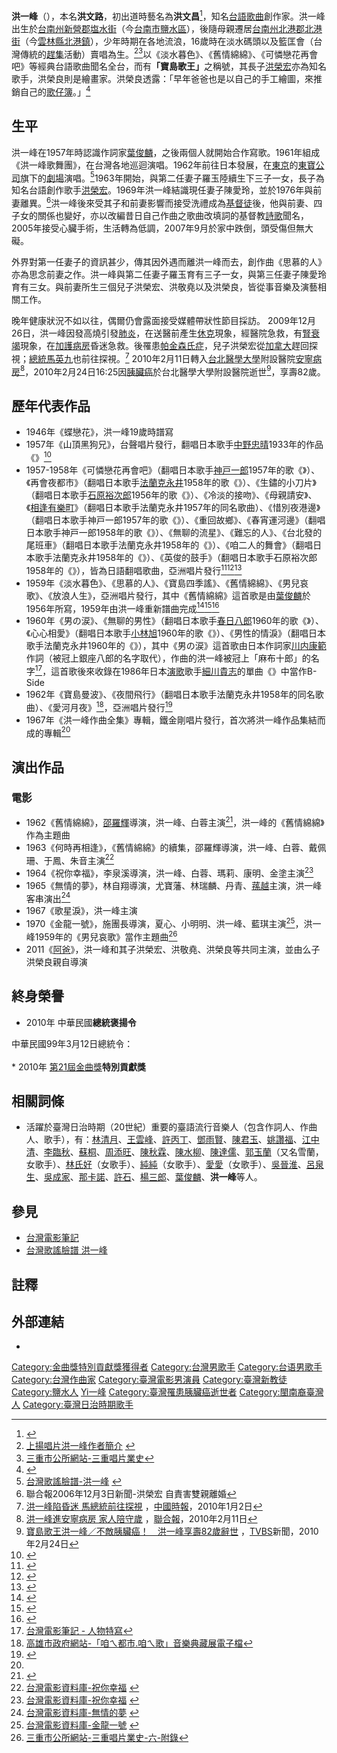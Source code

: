 {{藝人
| 姓名 = 洪一峰
| 類型 = 男歌手
| 其他藝名 = 洪文昌
| 圖片 = Ang_It-hong.jpg
| 圖片簡介 = 洪一峰（2007年）
| 本名 = 洪文路
| 羅馬拼音 = Ang It Hing
| 暱稱 = 寶島歌王
| 國籍 = {{JPN-EMP}}（1927年–1945年）<br> {{ROC}}（1945年–2010年）
| 出生日期 = {{birth date|1927|10|30}}
| 出生地點 = {{TWN-JPN}}[[台南州|台南州]][[新營郡|新營郡]][[塩水街|塩水街]]
| 逝世日期 = {{Death date and age|2010|2|24|1927|10|30}}
| 逝世地點 = {{TWN}}[[台北市|台北市]]
| 墓地 = {{TWN}}[[新北市|新北市]][[萬里區|萬里區]]福田妙國生命紀念館
| 宗教信仰 = [[基督新教|基督新教]]
| 配偶 = 有三任婚姻，最後一任妻子：陳愛玲
| 兒女 = 3子4女，包括：{{ubl|[[洪榮宏|洪榮宏]]|[[洪敬堯|洪敬堯]]}}
| 語言 = [[台語|台語]]、[[日語|日語]]、基本[[現代標準漢語|現代標準漢語]]
| 音樂類型 = 
| 演奏樂器 = 
| 出道地點 = {{TWN}}
| 出道作 = 
| 出道日期 = 
| 代表作 = 
| 活躍年代 = 
| 唱片公司 = 
| 經紀公司 = 
| awards = 2010年 中華民國總統褒揚令<br>2010年 第21屆[[金曲獎|金曲獎]]特別貢獻獎
| imdb = 3453493
}} 

'''洪一峰'''（{{bd|1927年|10月30日|2010年|2月24日|catIdx=Hong洪一峰}}），本名'''洪文路'''，初出道時藝名為'''洪文昌'''<ref>{{Cite web |url=http://mypaper.pchome.com.tw/ssn1694/post/1238607779 |title=北港文化工作室-洪一峰小傳 |access-date=2010-01-07 |archive-date=2019-08-12 |archive-url=https://web.archive.org/web/20190812114408/http://mypaper.pchome.com.tw/ssn1694/post/1238607779 |dead-url=no }}</ref>，知名[[台語|台語]][[歌曲|歌曲]]創作家。洪一峰出生於[[台南州|台南州]][[新營郡|新營郡]][[塩水街|塩水街]]（今[[台南市|台南市]][[鹽水區|鹽水區]]），後隨母親遷居[[台南州|台南州]][[北港郡|北港郡]][[北港街|北港街]]（今[[雲林縣|雲林縣]][[北港鎮_(台灣)|北港鎮]]），少年時期在各地流浪，16歲時在淡水碼頭以及籃匡會（台灣傳統的[[趕集|趕集]]活動）賣唱為生。<ref>[http://www.sunrise-records.com/ok/index.phtml?PUT=t6_show&ID=301 上揚唱片洪一峰作者簡介] {{webarchive|url=https://web.archive.org/web/20041121232913/http://www.sunrise-records.com/ok/index.phtml?PUT=t6_show&ID=301 |date=2004-11-21 }}</ref><ref name="#1">[http://www.sco.gov.tw/upload/periodical/20090629_223006.26379.pdf 三重市公所網站-三重唱片業史]{{dead link|date=2018年3月 |bot=InternetArchiveBot |fix-attempted=yes }}</ref>以《淡水暮色》、《舊情綿綿》、《可憐戀花再會吧》等經典台語歌曲聞名全台，而有'''「寶島歌王」'''之稱號，其長子[[洪榮宏|洪榮宏]]亦為知名歌手，洪榮良則是繪畫家。洪榮良透露：「早年爸爸也是以自己的手工繪圖，來推銷自己的[[音樂記譜法|歌仔簿]]。」<ref>{{Cite web |url=https://www.youtube.com/watch?v=iMr-BQDVfQk |title=2010-12-18 Mr.J 頻道 第七集（來賓：方文山、黃俊郎、楊瑞代、洪榮宏、洪敬堯、洪榮良） |access-date=2015-06-12 |archive-date=2020-11-15 |archive-url=https://web.archive.org/web/20201115235049/https://www.youtube.com/watch?v=iMr-BQDVfQk&gl=US&hl=en |dead-url=no }}</ref>

==生平==
洪一峰在1957年時認識作詞家[[葉俊麟|葉俊麟]]，之後兩個人就開始合作寫歌。1961年組成《洪一峰歌舞團》，在台灣各地巡迴演唱。1962年前往日本發展，在[[東京|東京]]的[[東寶株式會社|東寶公司]]旗下的[[劇場|劇場]]演唱。<ref>[http://www.taiwan123.com.tw/musicface/face09.htm 台灣歌謠臉譜-洪一峰] {{webarchive|url=https://web.archive.org/web/20080416010158/http://www.taiwan123.com.tw/musicface/face09.htm |date=2008-04-16 }}</ref>1963年開始，與第二任妻子羅玉陸續生下三子一女，長子為知名台語創作歌手[[洪榮宏|洪榮宏]]。1969年洪一峰結識現任妻子陳愛玲，並於1976年與前妻離異。<ref>聯合報2006年12月3日新聞-洪榮宏 自責害雙親離婚</ref>洪一峰後來受其子和前妻影響而接受洗禮成為[[基督徒|基督徒]]後，他與前妻、四子女的關係也變好，亦以改編昔日自己作曲之歌曲改填詞的基督教[[詩歌|詩歌]]聞名，2005年接受心臟手術，生活轉為低調，2007年9月於家中跌倒，頭受傷但無大礙。

外界對第一任妻子的資訊甚少，傳其因外遇而離洪一峰而去，創作曲《思慕的人》亦為思念前妻之作。洪一峰與第二任妻子羅玉育有三子一女，與第三任妻子陳愛玲育有三女。與前妻所生三個兒子洪榮宏、洪敬堯以及洪榮良，皆從事音樂及演藝相關工作。

晚年健康狀況不如以往，偶爾仍會露面接受媒體帶狀性節目採訪。
2009年12月26日，洪一峰因發高燒引發[[肺炎|肺炎]]，在送醫前產生[[休克|休克]]現象，經醫院急救，有[[腎衰竭|腎衰竭]]現象，在[[加護病房|加護病房]]昏迷急救。後罹患[[帕金森氏症|帕金森氏症]]，兒子洪榮宏從[[加拿大|加拿大]]趕回探視；[[中華民國總統|總統]][[馬英九|馬英九]]也前往探視。<ref>[http://showbiz.chinatimes.com/2009Cti/Channel/Showbiz/showbiz-news-cnt/0,5020,110511+112010010200008,00.html 洪一峰陷昏迷 馬總統前往探視] {{webarchive|url=https://web.archive.org/web/20100103163610/http://showbiz.chinatimes.com/2009Cti/Channel/Showbiz/showbiz-news-cnt/0,5020,110511+112010010200008,00.html |date=2010-01-03 }} ，[[中國時報|中國時報]]，2010年1月2日</ref>
2010年2月11日轉入[[台北醫學大學|台北醫學大學]]附設醫院[[安寧病房|安寧病房]]<ref>[http://udn.com/NEWS/ENTERTAINMENT/ENT2/5423203.shtml 洪一峰進安寧病房 家人陪守歲] {{Wayback|url=http://udn.com/NEWS/ENTERTAINMENT/ENT2/5423203.shtml |date=20100216040106 }}，[[聯合報|聯合報]]，2010年2月11日</ref>，2010年2月24日16:25因[[胰臟癌|胰臟癌]]於台北醫學大學附設醫院逝世<ref>[http://www.tvbs.com.tw/NEWS/NEWS_LIST.asp?no=yehmin20100224170655 寶島歌王洪一峰／不敵胰臟癌！　洪一峰享壽82歲辭世] {{Wayback|url=http://www.tvbs.com.tw/NEWS/NEWS_LIST.asp?no=yehmin20100224170655 |date=20160915054737 }}，[[TVBS|TVBS]]新聞，2010年2月24日</ref>，享壽82歲。

== 歷年代表作品 == 
* 1946年《蝶戀花》，洪一峰19歲時譜寫
* 1957年《山頂黑狗兄》，台聲唱片發行，翻唱日本歌手[[中野忠晴|中野忠晴]]1933年的作品《{{lang|ja|山の人気者}}》<ref>{{Cite web |url=http://blog.sina.com.tw/uen120694/article.php?pbgid=1162&entryid=579929 |title=葉華新浪部落格2008年10月19日-《歌王父子檔》洪一峰、洪榮宏　締造台語黃金年代 |access-date=2010年1月7日 |archive-date=2019年8月12日 |archive-url=https://web.archive.org/web/20190812114419/http://blog.sina.com.tw/uen120694/article.php?pbgid=1162&entryid=579929 |dead-url=no }}</ref>
* 1957-1958年《可憐戀花再會吧》（翻唱日本歌手[[神戸一郎|神戸一郎]]1957年的歌《{{lang|ja|十代の恋よさようなら}}》）、《再會夜都市》（翻唱日本歌手[[法蘭克永井|法蘭克永井]]1958年的歌《{{lang|ja|俺は淋しいんだ}}》）、《生鏽的小刀片》（翻唱日本歌手[[石原裕次郎|石原裕次郎]]1956年的歌《{{lang|ja|錆びたナイフ}}》）、《冷淡的接吻》、《母親請安》、《[[相逢有樂町|相逢有樂町]]》（翻唱日本歌手法蘭克永井1957年的同名歌曲）、《惜別夜港邊》（翻唱日本歌手神戸一郎1957年的歌《{{lang|ja|星が流れる港町}}》）、《重回故鄉》、《春宵運河邊》（翻唱日本歌手神戸一郎1958年的歌《{{lang|ja|銀座九丁目水の上}}》）、《無聊的流星》、《難忘的人》、《台北發的尾班車》（翻唱日本歌手法蘭克永井1958年的《{{lang|ja|羽田発7時50分}}》）、《咱二人的舞會》（翻唱日本歌手法蘭克永井1958年的《{{lang|ja|二人だけのパーティー}}》）、《英俊的鼓手》（翻唱日本歌手石原裕次郎1958年的《{{lang|ja|嵐を呼ぶ男}}》），皆為日語翻唱歌曲，亞洲唱片發行<ref>{{Cite web |url=http://blog.sina.com.tw/uen120694/article.php?pbgid=1162&entryid=579929 |title=新活水部落格2007年9月24日-五十張台灣最重要的流行音樂專輯或錄音問卷 |access-date=2010年1月7日 |archive-date=2019年8月12日 |archive-url=https://web.archive.org/web/20190812114419/http://blog.sina.com.tw/uen120694/article.php?pbgid=1162&entryid=579929 |dead-url=no }}</ref><ref>{{Cite web |url=http://tw.myblog.yahoo.com/jw!PiOQzw6RGBLQumEjXbTEIXyxiaY-/article?mid=2925&prev=3413&next=2392&l=f&fid=49 |title=二郎的部落格2009年4月21日-音樂與唱片(2)台語經典歌曲(三)  |access-date=2010年1月7日 |archive-date=2019年8月15日 |archive-url=https://web.archive.org/web/20190815095411/http://tw.myblog.yahoo.com/jw!PiOQzw6RGBLQumEjXbTEIXyxiaY-/article?mid=2925&prev=3413&next=2392&l=f&fid=49 |dead-url=yes }}</ref><ref>{{Cite web |url=http://tw.myblog.yahoo.com/jw!PiOQzw6RGBLQumEjXbTEIXyxiaY-/article?mid=3413&next=2925&l=f&fid=49 |title=二郎的部落格2009年9月5日-音樂與唱片(2)台語經典歌曲(四)  |access-date=2010年1月7日 |archive-date=2019年8月15日 |archive-url=https://web.archive.org/web/20190815172154/http://tw.myblog.yahoo.com/jw!PiOQzw6RGBLQumEjXbTEIXyxiaY-/article?mid=3413&next=2925&l=f&fid=49 |dead-url=yes }}</ref>
* 1959年《淡水暮色》、《思慕的人》、《寶島四季謠》、《舊情綿綿》、《男兒哀歌》、《放浪人生》，亞洲唱片發行，其中《舊情綿綿》這首歌是由[[葉俊麟|葉俊麟]]於1956年所寫，1959年由洪一峰重新譜曲完成<ref>{{Cite web |url=http://www.libertytimes.com.tw/2002/new/may/14/life/article-1.htm |title=自由時報2002年5月14日副刊-猶疑照顏色—戀慕葉俊麟 |access-date=2010年1月7日 |archive-date=2009年6月7日 |archive-url=https://web.archive.org/web/20090607010526/http://www.libertytimes.com.tw/2002/new/may/14/life/article-1.htm |dead-url=no }}</ref><ref>{{Cite web |url=http://tw.myblog.yahoo.com/jw!PiOQzw6RGBLQumEjXbTEIXyxiaY-/article?mid=2020 |title=二郎的部落格2008年9月13日-音樂與唱片(2)台語經典歌曲(一)  |access-date=2010年1月7日 |archive-date=2019年8月15日 |archive-url=https://web.archive.org/web/20190815172153/http://tw.myblog.yahoo.com/jw!PiOQzw6RGBLQumEjXbTEIXyxiaY-/article?mid=2020 |dead-url=yes }}</ref><ref>{{Cite web |url=http://tw.myblog.yahoo.com/jw!PiOQzw6RGBLQumEjXbTEIXyxiaY-/article?mid=2392&prev=2925&next=2020&l=f&fid=49 |title=二郎的部落格2008年12月13日-音樂與唱片(2)台語經典歌曲(二)  |access-date=2010年1月7日 |archive-date=2019年8月13日 |archive-url=https://web.archive.org/web/20190813180514/http://tw.myblog.yahoo.com/jw!PiOQzw6RGBLQumEjXbTEIXyxiaY-/article?mid=2392&prev=2925&next=2020&l=f&fid=49 |dead-url=yes }}</ref>
* 1960年《男の涙》、《無聊的男性》（翻唱日本歌手[[春日八郎|春日八郎]]1960年的歌《{{lang|ja|俺は一人ぼっち}}》）、《心心相愛》（翻唱日本歌手[[小林旭|小林旭]]1960年的歌《{{lang|ja|アキラのツーレロ節}}》）、《男性的情淚》（翻唱日本歌手法蘭克永井1960年的《{{lang|ja|俺は涙を知らない男}}》），其中《男の涙》這首歌由日本作詞家[[川内康範|川内康範]]作詞（被冠上銀座八郎的名字取代），作曲的洪一峰被冠上「麻布十郎」的名字<ref>[http://movie.cca.gov.tw/People/Content.asp?ID=386 台灣電影筆記 - 人物特寫]{{dead link|date=2018年3月 |bot=InternetArchiveBot |fix-attempted=yes }}</ref>，這首歌後來收錄在1986年日本[[演歌|演歌]]歌手[[細川貴志|細川貴志]]的單曲《{{lang|ja|湯けむり情話}}》中當作B-Side
* 1962年《寶島曼波》、《夜間飛行》（翻唱日本歌手法蘭克永井1958年的同名歌曲）、《愛河月夜》<ref>[http://library.khcc.gov.tw/FileDownLoad%5CProject/200818165331908.doc 高雄市政府網站-「咱ㄟ都市.咱ㄟ歌」音樂典藏展電子檔]{{dead link|date=2018年3月 |bot=InternetArchiveBot |fix-attempted=yes }}</ref>，亞洲唱片發行<ref>{{Cite web |url=http://blog.sina.com.tw/uen120694/article.php?pbgid=1162&entryid=579929 |title=新活水部落格2007年9月24日-五十張台灣最重要的專輯 |access-date=2010年1月7日 |archive-date=2019年8月12日 |archive-url=https://web.archive.org/web/20190812114419/http://blog.sina.com.tw/uen120694/article.php?pbgid=1162&entryid=579929 |dead-url=no }}</ref>
* 1967年《洪一峰作曲全集》專輯，鐵金剛唱片發行，首次將洪一峰作品集結而成的專輯<ref name="#1"/>

==演出作品==
===電影===
* 1962《舊情綿綿》，[[邵羅輝|邵羅輝]]導演，洪一峰、白蓉主演<ref>{{Cite web |url=http://mypaper.pchome.com.tw/chrishuits/post/1312259291 |title=Moiveland我的電影世界部落格2009年3月6日-舊情綿綿 |access-date=2010年1月7日 |archive-date=2019年8月18日 |archive-url=https://web.archive.org/web/20190818133715/http://mypaper.pchome.com.tw/chrishuits/post/1312259291 |dead-url=no }}</ref>，洪一峰的《舊情綿綿》作為主題曲 	　
* 1963《何時再相逢》，《舊情綿綿》的續集，邵羅輝導演，洪一峰、白蓉、戴佩珊、于鳳、朱音主演<ref>[http://cinema.nccu.edu.tw/cinemaV2/film_show.htm?SID=1077 台灣電影資料庫-祝你幸福] {{webarchive|url=https://web.archive.org/web/20041119031259/http://cinema.nccu.edu.tw/cinemaV2/film_show.htm?SID=1077 |date=2004-11-19 }}</ref> 
* 1964《祝你幸福》，李泉溪導演，洪一峰、白蓉、瑪莉、康明、金塗主演<ref>[http://cinema.nccu.edu.tw/cinemaV2/film_show.htm?SID=2044 台灣電影資料庫-祝你幸福] {{webarchive|url=https://web.archive.org/web/20041121142934/http://cinema.nccu.edu.tw/cinemaV2/film_show.htm?SID=2044 |date=2004-11-21 }}</ref> 	　
* 1965《無情的夢》，林自翔導演，尤寶藩、林瑞麟、丹青、[[孫越_(台灣演員)|蓀越]]主演，洪一峰客串演出<ref>[http://cinema.nccu.edu.tw/cinemaV2/film_show.htm?SID=2505 台灣電影資料庫-無情的夢] {{webarchive|url=https://web.archive.org/web/20041122180555/http://cinema.nccu.edu.tw/cinemaV2/film_show.htm?SID=2505 |date=2004-11-22 }}</ref> 	　
* 1967《歌星淚》，洪一峰主演 	　
* 1970《金龍一號》，施團長導演，夏心、小明明、洪一峰、藍琪主演<ref>[http://cinema.nccu.edu.tw/cinemaV2/film_show.htm?SID=1515 台灣電影資料庫-金龍一號] {{webarchive|url=https://web.archive.org/web/20041119172519/http://cinema.nccu.edu.tw/cinemaV2/film_show.htm?SID=1515 |date=2004-11-19 }}</ref>，洪一峰1959年的《男兒哀歌》當作主題曲<ref>[http://www.sco.gov.tw/upload/periodical/20090629_223813.6280.pdf 三重市公所網站-三重唱片業史-六-附錄]{{dead link|date=2018年3月 |bot=InternetArchiveBot |fix-attempted=yes }}</ref>
* 2011《[[阿爸_(電影)|阿爸]]》，洪一峰和其子洪榮宏、洪敬堯、洪榮良等共同主演，並由么子洪榮良親自導演

==終身榮譽==
* 2010年 中華民國'''總統褒揚令'''

中華民國99年3月12日總統令：<br />

{{cquote|樂壇耆宿洪一峰，端諄誠篤，慧性高華。幼歲偃蹇困窘，秉堅毅之志，懷俊秀之材，投身音樂唱作。尤以「蝶戀花」、「舊情綿綿」、「淡水暮色」、「思慕的人」等佳品，曲風獨特典雅，餘音迴旋低盪，繞梁韻永，渾厚天成；感時抒懷，撫慰人心，享有「寶島歌王」雋譽。復延續獨立創作神髓，鼓舞實現理想願景，敷教培植，提攜後進；潛移默化，沾溉藝林。其間曾遠赴東瀛發展，開啟國內演藝界先河。嗣獲頒中華文化復興運動總會貢獻卓著獎狀、台北圓環扶輪社終身成就獎暨膺聘中華民國建國一百年慶祝活動籌備委員會委員等殊榮。綜其生平，闡揚本土文化底蘊，恢弘台灣歌謠深微，韶音傳唱，藝力流遠；遺緒餘烈，楷範垂芬。遽聞溘然凋零，悼惜彌殷，應予明令褒揚，用示政府崇念耆賢之至意。}}
<br />
* 2010年 [[第21屆金曲獎|第21屆金曲獎]]'''特別貢獻獎'''

==相關詞條==
*活躍於臺灣日治時期（20世紀）重要的臺語流行音樂人（包含作詞人、作曲人、歌手），有：[[林清月|林清月]]、[[王雲峰_(作曲家)|王雲峰]]、[[許丙丁|許丙丁]]、[[鄧雨賢|鄧雨賢]]、[[陳君玉|陳君玉]]、[[姚讚福|姚讚福]]、[[江中清|江中清]]、[[李臨秋|李臨秋]]、[[蘇桐|蘇桐]]、[[周添旺|周添旺]]、[[陳秋霖|陳秋霖]]、[[陳水柳|陳水柳]]、[[陳達儒|陳達儒]]、[[郭玉蘭|郭玉蘭]]（又名雪蘭，女歌手）、[[林氏好|林氏好]]（女歌手）、[[純純_(歌手)|純純]]（女歌手）、[[愛愛_(歌手)|愛愛]]（女歌手）、[[吳晉淮|吳晉淮]]、[[呂泉生|呂泉生]]、[[吳成家|吳成家]]、[[那卡諾|那卡諾]]、[[許石|許石]]、[[楊三郎_(作曲家)|楊三郎]]、[[葉俊麟|葉俊麟]]、'''洪一峰'''等人。

==參見==
* [http://movie.cca.gov.tw/files/81-1000.php?key=%E6%B4%AA%E4%B8%80%E5%B3%B0&Submit=%E6%90%9C%E5%B0%8B&FFList=Lang%3ASiteId&FVList=zh-tw%3A1000%40epage&Bt=%E6%90%9C%E5%B0%8B 台灣電影筆記 ]{{dead link|date=2018年3月 |bot=InternetArchiveBot |fix-attempted=yes }}
* [https://web.archive.org/web/20080416010158/http://www.taiwan123.com.tw/musicface/face09.htm 台灣歌謠臉譜 洪一峰]

== 註釋 ==
{{reflist|2}}

==外部連結==
*{{hkmdb name|55433}}

{{Golden-Melody-Outstanding-Contribution}}

{{DEFAULTSORT:Hong洪一峰}}
[[Category:金曲獎特別貢獻獎獲得者|Category:金曲獎特別貢獻獎獲得者]]
[[Category:台灣男歌手|Category:台灣男歌手]]
[[Category:台语男歌手|Category:台语男歌手]]
[[Category:台灣作曲家|Category:台灣作曲家]]
[[Category:臺灣電影男演員|Category:臺灣電影男演員]]
[[Category:臺灣新教徒|Category:臺灣新教徒]]
[[Category:鹽水人|Category:鹽水人]]
[[Category:洪姓|Yi一峰]]
[[Category:臺灣罹患胰臟癌逝世者|Category:臺灣罹患胰臟癌逝世者]]
[[Category:閩南裔臺灣人|Category:閩南裔臺灣人]]
[[Category:臺灣日治時期歌手|Category:臺灣日治時期歌手]]